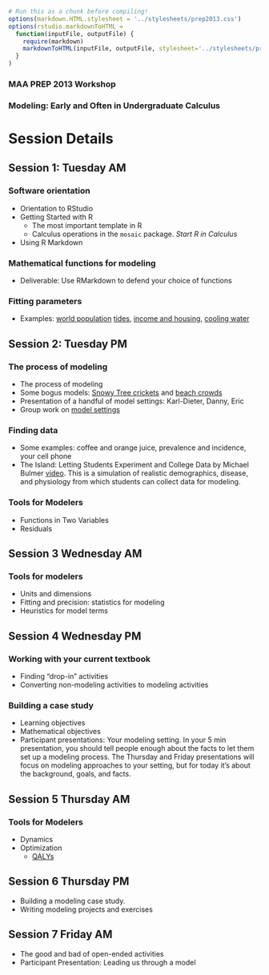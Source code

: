 ```r
# Run this as a chunk before compiling!
options(markdown.HTML.stylesheet = '../stylesheets/prep2013.css')
options(rstudio.markdownToHTML =
  function(inputFile, outputFile) {     
    require(markdown)
    markdownToHTML(inputFile, outputFile, stylesheet='../stylesheets/prep2013.css')  
  }
)
```
<script src="https://ajax.googleapis.com/ajax/libs/jquery/1.7.1/jquery.min.js"></script>
<script src="../javascripts/main.js"></script>

### MAA PREP 2013 Workshop
### Modeling: Early and Often in Undergraduate Calculus


Session Details
================

## Session 1: Tuesday AM

### Software orientation

* Orientation to RStudio
* Getting Started with R
    * The most important template in R
    * Calculus operations in the `mosaic` package. *Start R in Calculus*
* Using R Markdown

### Mathematical functions for modeling
* Deliverable: Use RMarkdown to defend your choice of functions

### Fitting parameters
* Examples: [world population](../Notes/Functions/WorldPopulation.html) [tides](../Notes/Tides/tides-hawaii.html), [income and housing](https://dl.dropboxusercontent.com/u/5098197/Exercises/HTML/AC-Income-and-Housing/AC-Income-and-Housing-A.html), [cooling water](../Notes/Cooling/CoolingCoffee.html)
   
## Session 2: Tuesday PM

### The process of modeling

* The process of modeling
* Some bogus models: [Snowy Tree crickets](../Notes/Functions/SnowTreeCricket.html) and [beach crowds](../Notes/Optimization/beach-population.html)
* Presentation of a handful of model settings: Karl-Dieter, Danny, Eric
* Group work on [model settings](model-settings.html)
    

### Finding data

* Some examples: coffee and orange juice, prevalence and incidence, your cell phone
* The Island: Letting Students Experiment and College Data by Michael Bulmer [video](http://www.mosaic-web.org/go/MCAST/videos/MCAST-2012-02-24/index.htm). This is a simulation of realistic demographics, disease, and physiology from which students can collect data for modeling.

    
### Tools for Modelers

* Functions in Two Variables
* Residuals

## Session 3 Wednesday AM

### Tools for modelers

* Units and dimensions
* Fitting and precision: statistics for modeling
* Heuristics for model terms

## Session 4 Wednesday PM

### Working with your current textbook

* Finding "drop-in" activities
* Converting non-modeling activities to modeling activities

### Building a case study

* Learning objectives
* Mathematical objectives
* Participant presentations: Your modeling setting.  In your 5 min presentation, you should tell people enough about the facts to let them set up a modeling process.  The Thursday and Friday presentations will focus on modeling approaches to your setting, but for today it's about the background, goals, and facts.

## Session 5 Thursday AM

### Tools for Modelers

* Dynamics
* Optimization
    * [QALYs](http://prep2012.mosaic-web.org/Topics/Optimization/QALY1.html)

## Session 6 Thursday PM

* Building a modeling case study.
* Writing modeling projects and exercises


## Session 7 Friday AM

* The good and bad of open-ended activities
* Participant Presentation: Leading us through a model



